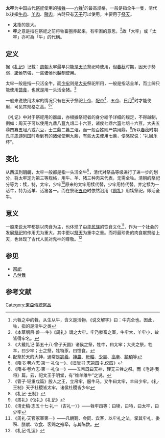 '''太牢'''为中国古代[[祭祀|祭祀]]使用的[[犧牲|犧牲]]——[[六牲|六牲]]<ref>六牲之中的牲，从生从牛，含义是活物，《说文解字》曰：牛完全也。因此，牲，指的是活牛之类</ref>的最高规格，一般是指全牛一隻，清代以後指[[牛肉|牛肉]]、[[羊肉|羊肉]]、[[豬肉|豬肉]]。古時只有[[天子|天子]]可以使用，主要用于[[祭天|祭天]]。
*'''太'''指的是大。
*'''牢'''之意是指在祭祀之前将牲畜圈养起来，有牢困的意思，<ref>《本草纲目·兽一·牛》《周礼》谓之大牢。牢乃豢畜之室，牛牢大，羊牢小，故皆得牢名。</ref>故「大牢」或「太牢」亦可為「牛」的代稱。

==定义==
据《[[礼记|礼记]]》记载：[[周朝|周朝]]太牢最早只能是[[天子|天子]]祭祀時使用，但[[春秋|春秋]]时期，因天子勢弱，[[諸侯|諸侯]]勢強，一些诸侯也越制使用。

太牢一般是指一只活全牛，而[[少牢|少牢]]则是[[大夫|大夫]]祭祀所用，一般是指活全羊，而士绅只能使用[[馈食|馈食]]，也就是用一头活全猪。<ref>《大戴礼记·第五十八·曾子天圆》诸侯之祭，牲牛，曰太牢；大夫之祭，牲羊，曰少牢；士之祭，牲特豕，曰馈食。</ref>

一般来说使用太牢的情况只有在天子祭祀[[上帝|上帝]]、[[配帝|配帝]]<ref>配祭於天的大神，通常是[[宓羲|宓羲]]、[[神農|神農]]、[[軒轅|軒轅]]、[[少昊|少昊]]、[[高辛|高辛]]、[[顓頊|顓頊]]等</ref>、[[五方上帝|五帝]]、[[日|日]][[月|月]]<ref>《隋书·卷六志·第一·礼仪一》、《旧唐书·志第四·礼仪四》</ref>时才能使用，可见其规格之高。<ref>《隋书·卷六志·第一·礼仪一》——五帝既曰天神，理无三牲之祭。而《毛诗·我将》篇，云，祀文王于明堂，有“维羊维牛”之说。</ref><ref>《管子·轻重戊篇》殷人之王，立帛牢，服牛马。又牛曰太牢，羊曰少牢。《礼·王制》天子社稷皆太牢，诸侯社稷皆少牢</ref>

《礼记》中对于祭祀用的器皿，亦根據祭祀者的身分給予详细的规定，不得越制，例如：周天子可以使用九鼎八簋九俎二十六豆，诸侯七鼎六簋七俎十六豆，大夫五鼎四簋五俎八或六豆，士三鼎二簋三俎，而一般百姓则严禁用鼎。<ref>《礼记-王制》</ref>所以[[春秋|春秋]]时期[[孔子|孔子]][[周游列国|周游列国]]时看到有的[[诸侯|诸侯]]使用九鼎，有些[[大夫|大夫]]使用七鼎，便感叹说：“礼崩乐坏”。

==变化==
从[[西汉|西汉]]到[[明朝|明朝]]，太牢一般都是指一头活全牛<ref>《周礼》《仪礼》《礼记》</ref>，清代对祭品等级进行了进一步的划分，将太牢定为第三等规格，用牛、羊、猪三种肉来代表，无需全牲。清朝的祭祀分等为：犊，特，太牢，少牢<ref>《清史稿·志五十七·礼一（吉礼一）》——牲牢四等：曰犊，曰特，曰太牢，曰少牢</ref>原来的太牢用犊代替，少牢用特代替。并定犊为一活牛，特为活羊、活猪各一。而在祭祀[[五帝|五帝]]时依然沿用《[[周礼|周礼]]》用犊祭祀，即活全牛。

==意义==
一般来说太牢都是以肉食为主，也体现了[[中华民族|中华民族]]的饮食文化<ref>《周礼·天官冢宰第一》——凡朝觐、会同、宾客，以牢礼之法，掌其牢礼、委积、膳献、饮食、客赐之飧牵，与其陈数。</ref>，作为一个社会的发展[[祭祀|祭祀]]的作用尤为重大，其中更以[[祭天|祭天]]为重中之重。而将最珍贵的肉食献祭给上天，也体现了古代人民对鬼神的尊敬。<ref>《礼记·礼运》</ref>

==参见==
* [[祭祀|祭祀]]
* [[八佾舞|八佾舞]]

==参考文献==
{{reflist}}

[[Category:東亞傳統祭品|Category:東亞傳統祭品]]